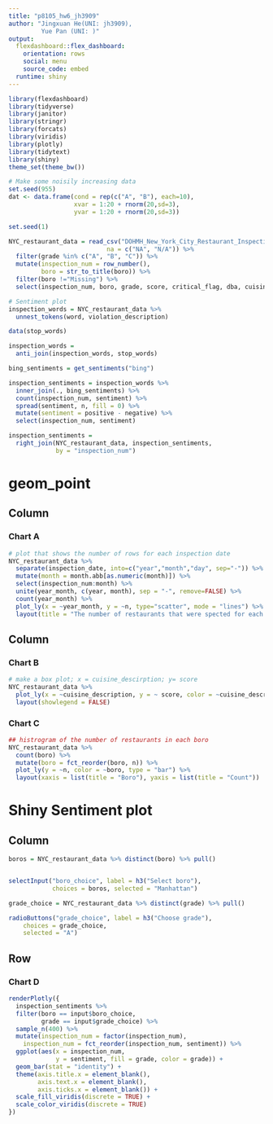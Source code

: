 ```yaml
---
title: "p8105_hw6_jh3909"
author: "Jingxuan He(UNI: jh3909),
         Yue Pan (UNI: )" 
output: 
  flexdashboard::flex_dashboard:
    orientation: rows
    social: menu
    source_code: embed
  runtime: shiny
---
```


```r
library(flexdashboard)
library(tidyverse)
library(janitor)
library(stringr)
library(forcats)
library(viridis)
library(plotly)
library(tidytext)
library(shiny)
theme_set(theme_bw())

# Make some noisily increasing data
set.seed(955)
dat <- data.frame(cond = rep(c("A", "B"), each=10),
                  xvar = 1:20 + rnorm(20,sd=3),
                  yvar = 1:20 + rnorm(20,sd=3))
```


```r
set.seed(1)

NYC_restaurant_data = read_csv("DOHMH_New_York_City_Restaurant_Inspection_Results.csv.gz", col_types = cols(building = col_character()),
                           na = c("NA", "N/A")) %>%
  filter(grade %in% c("A", "B", "C")) %>% 
  mutate(inspection_num = row_number(),
         boro = str_to_title(boro)) %>% 
  filter(boro !="Missing") %>% 
  select(inspection_num, boro, grade, score, critical_flag, dba, cuisine_description,   zipcode, violation_description, inspection_date)

# Sentiment plot
inspection_words = NYC_restaurant_data %>% 
  unnest_tokens(word, violation_description)

data(stop_words)

inspection_words = 
  anti_join(inspection_words, stop_words)

bing_sentiments = get_sentiments("bing")

inspection_sentiments = inspection_words %>% 
  inner_join(., bing_sentiments) %>% 
  count(inspection_num, sentiment) %>% 
  spread(sentiment, n, fill = 0) %>% 
  mutate(sentiment = positive - negative) %>% 
  select(inspection_num, sentiment)

inspection_sentiments = 
  right_join(NYC_restaurant_data, inspection_sentiments, 
             by = "inspection_num")
```

geom_point
=======================================================================


Column {data-width=650}
-----------------------------------------------------------------------

### Chart A

```r
# plot that shows the number of rows for each inspection date
NYC_restaurant_data %>% 
  separate(inspection_date, into=c("year","month","day", sep="-")) %>% 
  mutate(month = month.abb[as.numeric(month)]) %>% 
  select(inspection_num:month) %>% 
  unite(year_month, c(year, month), sep = "-", remove=FALSE) %>% 
  count(year_month) %>% 
  plot_ly(x = ~year_month, y = ~n, type="scatter", mode = "lines") %>% 
  layout(title = "The number of restaurants that were spected for each inspection date", xaxis = list(type="number of restaurants"))
```

Column {data-width=350}
-----------------------------------------------------------------------

### Chart B

```r
# make a box plot; x = cuisine_descirption; y= score
NYC_restaurant_data %>%
  plot_ly(x = ~cuisine_description, y = ~ score, color = ~cuisine_description, type = "box", colors = "Set2") %>%
  layout(showlegend = FALSE)
```

### Chart C

```r
## histrogram of the number of restaurants in each boro
NYC_restaurant_data %>% 
  count(boro) %>% 
  mutate(boro = fct_reorder(boro, n)) %>% 
  plot_ly(y = ~n, color = ~boro, type = "bar") %>%
  layout(xaxis = list(title = "Boro"), yaxis = list(title = "Count"))
```

Shiny Sentiment plot
=======================================================================

Column {.sidebar}
-----------------------------------------------------------------------
```r
boros = NYC_restaurant_data %>% distinct(boro) %>% pull()


selectInput("boro_choice", label = h3("Select boro"),
            choices = boros, selected = "Manhattan")

grade_choice = NYC_restaurant_data %>% distinct(grade) %>% pull()

radioButtons("grade_choice", label = h3("Choose grade"),
    choices = grade_choice, 
    selected = "A")
```

Row
-----------------------------------------------------------------------
### Chart D

```r
renderPlotly({
  inspection_sentiments %>% 
  filter(boro == input$boro_choice,
         grade == input$grade_choice) %>% 
  sample_n(400) %>% 
  mutate(inspection_num = factor(inspection_num),
    inspection_num = fct_reorder(inspection_num, sentiment)) %>% 
  ggplot(aes(x = inspection_num, 
             y = sentiment, fill = grade, color = grade)) + 
  geom_bar(stat = "identity") + 
  theme(axis.title.x = element_blank(),
        axis.text.x = element_blank(),
        axis.ticks.x = element_blank()) +
  scale_fill_viridis(discrete = TRUE) + 
  scale_color_viridis(discrete = TRUE) 
})
```
